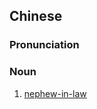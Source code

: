 ==Chinese==
{{zh-forms|type=21}}

===Pronunciation===
{{zh-pron
|mn=qz:gōe-sng-sài/xm,zz,tw:gōe-seng-sài
|cat=n
}}

===Noun===
{{zh-noun}}

# {{lb|zh|Min Nan}} [[nephew-in-law]] {{gloss|sister's son-in-law}}

{{zh-cat|Family}}
